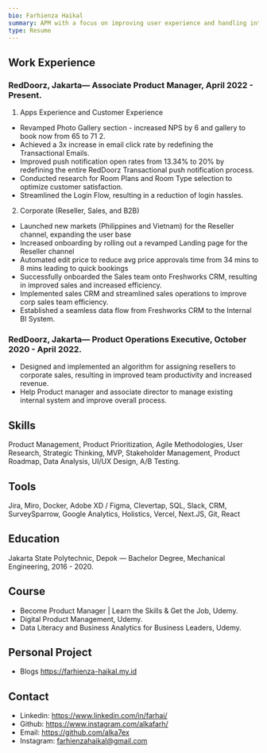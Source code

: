 ```yaml
---
bio: Farhienza Haikal
summary: APM with a focus on improving user experience and handling internal system, proficient with connecting 3rd party tools to test and learn or lauch quick MVP, and experienced with both B2B and B2C Business.
type: Resume
---
```

## Work Experience

### RedDoorz, Jakarta— Associate Product Manager, April 2022 - Present. 
1. Apps Experience and Customer Experience  
* Revamped Photo Gallery section - increased NPS by 6 and gallery to book now from 65 to 71 2.  
* Achieved a 3x increase in email click rate by redefining the Transactional Emails.  
* Improved push notification open rates from 13.34% to 20% by redefining the entire RedDoorz Transactional push notification process. 
* Conducted research for Room Plans and Room Type selection to optimize customer satisfaction.  
* Streamlined the Login Flow, resulting in a reduction of login hassles. 
2. Corporate (Reseller, Sales, and B2B)  
* Launched new markets (Philippines and Vietnam) for the Reseller channel, expanding the user base  
* Increased onboarding by rolling out a revamped Landing page for the Reseller channel
* Automated edit price to reduce avg price approvals time from 34 mins to 8 mins leading to quick bookings 
* Successfully onboarded the Sales team onto Freshworks CRM, resulting in improved sales and increased efficiency.
* Implemented sales CRM and streamlined sales operations to improve corp sales team efficiency.
* Established a seamless data flow from Freshworks CRM to the Internal BI System.

### RedDoorz, Jakarta— Product Operations Executive, October 2020 - April 2022.
* Designed and implemented an algorithm for assigning resellers to corporate sales, resulting in improved team productivity and increased revenue.  
* Help Product manager and associate director to manage existing internal system and improve overall process.

## Skills
Product Management, Product Prioritization, Agile Methodologies, User Research, Strategic Thinking, MVP, Stakeholder Management, Product Roadmap, Data Analysis, UI/UX Design, A/B Testing.

## Tools
Jira, Miro, Docker, Adobe XD / Figma, Clevertap, SQL, Slack, CRM, SurveySparrow, Google Analytics, Holistics, Vercel, Next.JS, Git, React

## Education
Jakarta State Polytechnic, Depok — Bachelor Degree, Mechanical Engineering, 2016 - 2020.

## Course
* Become Product Manager | Learn the Skills & Get the Job, Udemy. 
* Digital Product Management, Udemy. 
* Data Literacy and Business Analytics for Business Leaders, Udemy.

## Personal Project
* Blogs https://farhienza-haikal.my.id

## Contact
* Linkedin: https://www.linkedin.com/in/farhai/
* Github: https://www.instagram.com/alkafarh/
* Email: https://github.com/alka7ex
* Instagram: farhienzahaikal@gmail.com 